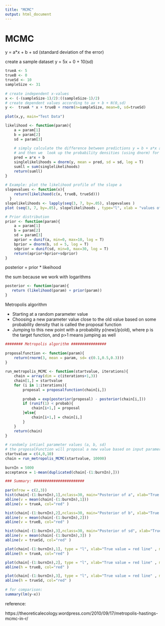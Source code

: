 ---
title: "MCMC"
output: html_document
---


# MCMC

y = a*x + b + sd (standard deviation of the error)

create a sample dataset y = 5x + 0 + 10(sd)
```{r}
trueA <- 5
trueB <- 0
trueSd <- 10
sampleSize <- 31
 
# create independent x-values 
x <- (-(sampleSize-1)/2):((sampleSize-1)/2)
# create dependent values according to ax + b + N(0,sd)
y <-  trueA * x + trueB + rnorm(n=sampleSize, mean=0, sd=trueSd)
 
plot(x,y, main="Test Data")
```


```{r}
likelihood <- function(param){
    a = param[1]
    b = param[2]
    sd = param[3]
    
    # simply calculate the difference between predictions y = b + a*x and the observed y, 
    # and then we  look up the probability densities (using dnorm) for such deviations to occur.
    pred = a*x + b
    singlelikelihoods = dnorm(y, mean = pred, sd = sd, log = T)
    sumll = sum(singlelikelihoods)
    return(sumll)   
}
 
# Example: plot the likelihood profile of the slope a
slopevalues <- function(x){
    return(likelihood(c(x, trueB, trueSd)))
  }
slopelikelihoods <- lapply(seq(3, 7, by=.05), slopevalues )
plot (seq(3, 7, by=.05), slopelikelihoods , type="l", xlab = "values of slope parameter a", ylab = "Log likelihood")
```

```{r}
# Prior distribution
prior <- function(param){
    a = param[1]
    b = param[2]
    sd = param[3]
    aprior = dunif(a, min=0, max=10, log = T)
    bprior = dnorm(b, sd = 5, log = T)
    sdprior = dunif(sd, min=0, max=30, log = T)
    return(aprior+bprior+sdprior)
}
```

posterior = prior * likeihood

the sum because we work with logarithms

```{r}
posterior <- function(param){
   return (likelihood(param) + prior(param))
}
```

Metropolis algorithm

* Starting at a random parameter value
* Choosing a new parameter value close to the old value based on some probability density that is called the proposal function
* Jumping to this new point with a probability p(new)/p(old), where p is the target function, and p>1 means jumping as well


```{r}
######## Metropolis algorithm ################
 
proposalfunction <- function(param){
    return(rnorm(3, mean = param, sd= c(0.1,0.5,0.3)))
}
 
run_metropolis_MCMC <- function(startvalue, iterations){
    chain = array(dim = c(iterations+1,3))
    chain[1,] = startvalue
    for (i in 1:iterations){
        proposal = proposalfunction(chain[i,])
         
        probab = exp(posterior(proposal) - posterior(chain[i,]))
        if (runif(1) < probab){
            chain[i+1,] = proposal
        }else{
            chain[i+1,] = chain[i,]
        }
    }
    return(chain)
}
 
# randomly intianl parameter values (a, b, sd) 
# the proposalFunction will proposal a new value based on input paramer value
startvalue = c(4,0,10) 
chain = run_metropolis_MCMC(startvalue, 10000)
 
burnIn = 5000
acceptance = 1-mean(duplicated(chain[-(1:burnIn),]))
```


```{r}
### Summary: #######################
 
par(mfrow = c(2,3))
hist(chain[-(1:burnIn),1],nclass=30, main="Posterior of a", xlab="True value = red line" )
abline(v = mean(chain[-(1:burnIn),1]))
abline(v = trueA, col="red" )

hist(chain[-(1:burnIn),2],nclass=30, main="Posterior of b", xlab="True value = red line")
abline(v = mean(chain[-(1:burnIn),2]))
abline(v = trueB, col="red" )

hist(chain[-(1:burnIn),3],nclass=30, main="Posterior of sd", xlab="True value = red line")
abline(v = mean(chain[-(1:burnIn),3]) )
abline(v = trueSd, col="red" )

plot(chain[-(1:burnIn),1], type = "l", xlab="True value = red line" , main = "Chain values of a" )
abline(h = trueA, col="red" )

plot(chain[-(1:burnIn),2], type = "l", xlab="True value = red line" , main = "Chain values of b")
abline(h = trueB, col="red" )

plot(chain[-(1:burnIn),3], type = "l", xlab="True value = red line" , main = "Chain values of sd")
abline(h = trueSd, col="red" )
 
# for comparison:
summary(lm(y~x))
```


reference:

https://theoreticalecology.wordpress.com/2010/09/17/metropolis-hastings-mcmc-in-r/
